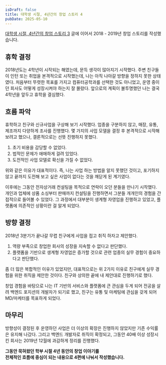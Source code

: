 ```yaml
---
isDraft: false
title: 대학생 시절, 4년간의 창업 스토리 4
pubDate: 2025-05-10
---
```


[대학생 시절, 4년간의 창업 스토리 3](/logs/2025/05/college-ecommerce-startup-story-3) 글에 이어서 2018 - 2019년 창업 스토리를 작성했습니다.

## 휴학 결정

2018년도는 4학년이 시작되는 해였는데, 문득 생각이 많아지기 시작했다.
주변 친구들이 인턴 또는 취업을 본격적으로 시작했는데, 나는 아직 나아갈 방향을 정하지 못한 상태였다.
처음부터 뚜렷한 목표를 가지고 컴퓨터공학과를 선택한 것도 아니었고, 운영 중이던 회사도 어떻게 성장시켜야 하는지 잘 몰랐다.
앞으로의 계획이 불투명했던 나는 결국 4학년을 앞두고 휴학을 결심했다.

## 흐름 파악

휴학하고 친구와 신규사업을 구상해 보기 시작했다. 업종을 구분하지 않고, 매장, 유통, 제조까지 다양하게 조사를 진행했다.
몇 가지의 사업 모델을 결정 후 본격적으로 시작해 보려고 했으나, 결론적으로는 선뜻 진행하지 못했다.

1. 초기 비용을 감당할 수 없었다.
2. 법적인 문제가 애매하게 걸려 있었다.
3. 도전적인 사업 모델로 확신을 가질 수 없었다.

위와 같은 이유가 대표적이다.
즉, 나는 사업 하는 방법을 알지 못했던 것이고,
포기하지 않고 끝까지 도전해 보고 싶은 사업이 없다는 것을 깨닫게 된 계기였다.

이후에는 그동안 전자상거래 컨설팅을 목적으로 연락이 오던 분들을 만나기 시작했다.
개인과 업체에 상품 소싱부터 판매까지 컨설팅을 진행하면서 그분들 개개인의 경험을 간접적으로 들어볼 수 있었다.
그 과정에서 대부분이 생계형 자영업을 진행하고 있었고, 플랫폼에 의존적인 상황이란 걸 알게 되었다.

## 방향 결정

2018년 3분기가 끝나갈 무렵 친구에게 사업을 접고 취직 하자고 제안했다.

1. 역량 부족으로 창업한 회사의 성장을 지속할 수 없다고 판단했다.
2. 플랫폼을 기반으로 생계형 자영업은 증가할 것으로 관련 업종의 실무 경험이 중요하다고 판단했다.

좀 더 많은 복합적인 이유가 있었지만, 대표적으로는 위 2가지 이유로 친구에게 실무 경험을 위한 취직을 제안한 것이다.
친구와 상의한 끝에 내 제안대로 진행하기로 했다.

창업 경험을 바탕으로 나는 IT 기반의 서비스와 플랫폼에 큰 관심을 두게 되어 전공을 살려 백엔드 포지션의 개발자가 되기로 했고,
친구는 유통 및 마케팅에 관심을 갖게 되어 MD/마케터를 목표하게 되었다.

## 마무리

방향성이 결정된 후 운영하던 사업은 더 이상의 확장은 진행하지 않았지만 기존 수익률은 유지해 나갔다.
그리고 백엔드 개발자로 취직이 확정되고, 그동안 40배 이상 성장시킨 회사는 2019년 12월에 과감하게 정리를 진행했다.

**그동안 묵혀왔던 학부 시절 4년 동안의 창업 이야기를<br />
전체적인 흐름에 중심이 되는 내용으로 4편에 나눠서 작성했습니다.**